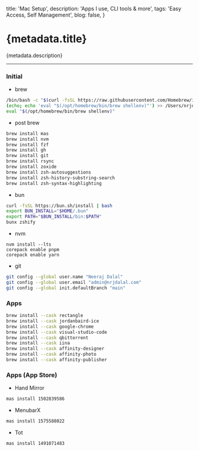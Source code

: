   title: 'Mac Setup',
  description: 'Apps I use, CLI tools & more',
  tags: 'Easy Access, Self Management',
  blog: false,
}

# {metadata.title}

{metadata.description}

---

### Initial

- brew

```sh
/bin/bash -c "$(curl -fsSL https://raw.githubusercontent.com/Homebrew/install/HEAD/install.sh)"
(echo; echo 'eval "$(/opt/homebrew/bin/brew shellenv)"') >> /Users/nrjdalal/.zprofile
eval "$(/opt/homebrew/bin/brew shellenv)"
```

- post brew

```sh
brew install mas
brew install nvm
brew install fzf
brew install gh
brew install git
brew install rsync
brew install zoxide
brew install zsh-autosuggestions
brew install zsh-history-substring-search
brew install zsh-syntax-highlighting
```

- bun

```sh
curl -fsSL https://bun.sh/install | bash
export BUN_INSTALL="$HOME/.bun" 
export PATH="$BUN_INSTALL/bin:$PATH"
bunx zshify
```

- nvm

```
nvm install --lts
corepack enable pnpm
corepack enable yarn
```

- git

```sh
git config --global user.name "Neeraj Dalal"
git config --global user.email "admin@nrjdalal.com"
git config --global init.defaultBranch "main"
```

### Apps

```sh
brew install --cask rectangle
brew install --cask jordanbaird-ice
brew install --cask google-chrome
brew install --cask visual-studio-code
brew install --cask qbittorrent
brew install --cask iina
brew install --cask affinity-designer
brew install --cask affinity-photo
brew install --cask affinity-publisher
```

### Apps (App Store)

- Hand Mirror

```sh
mas install 1502839586
```

- MenubarX

```sh
mas install 1575588022
```

- Tot

```sh
mas install 1491071483
```
